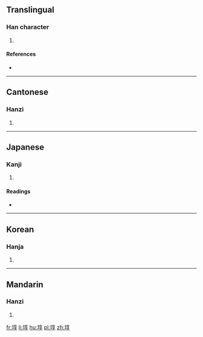 ==Translingual==

===Han character===
{{Han char|rn=32|rad=土|as=08|sn=11|four=4014<sub>7</sub>|canj=土卜口木 (GYRD)|ids=⿰[[土]][[享]]}}

# {{defn|Han|sort=土08}}

====References====
* {{Han ref|kx=0231.160|dkj=05200|dj=0468.080|hdz=10456.060|uh=57FB|ud=22523|bh=D4AD|bd=54445}}

----

==Cantonese==

===Hanzi===
{{yue-hanzi|jyut=[[zeon2]]|y=jeun2}}

# {{defn|lang=yue|sort=土08}}

----

==Japanese==

===Kanji===
{{ja-kanji|grade=|rs=土08}}

# {{defn|lang=ja|sort=土08}}

====Readings====
* {{ja-readings|on=[[しゅん]] (shun), [[た]] (ta), [[だ]] (da), [[たい]] (tai), [[て]] (te), [[こう]] (kō), [[じゅく]] (juku)|kun=[[まと]] (mato), [[のり]] (nori), [[あずち]] (azuchi)}}

----

==Korean==

===Hanja===
{{ko-hanja|hangeul=준|rv=jun|mr=chun}}

# {{defn|lang=ko|sort=土08}}

----

==Mandarin==

===Hanzi===
{{cmn-hanzi|pin=[[zhǔn]] ([[zhun3]])|wg=chun<sup>3</sup>}}

# {{defn|lang=cmn|sort=土08}}

[[fr:埻]]
[[li:埻]]
[[hu:埻]]
[[pl:埻]]
[[zh:埻]]